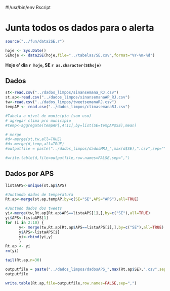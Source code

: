 #!/usr/bin/env Rscript

Junta todos os dados para o alerta
=====================================

```r
source("../fun/data2SE.r")
```

```r
hoje <- Sys.Date()
SEhoje <- data2SE(hoje,file="../tabelas/SE.csv",format="%Y-%m-%d")
```

**Hoje e' dia `r hoje`, SE `r as.character(SEhoje)`**

Dados 
------

```r
st<-read.csv("../dados_limpos/sinansemana_RJ.csv")
st.ap<-read.csv("../dados_limpos/sinansemanaAP_RJ.csv")
tw<-read.csv("../dados_limpos/tweetsemanaRJ.csv")
tempAP <- read.csv("../dados_limpos/climasemanaRJ.csv")
```


```r
#Tabela a nivel de municipio (sem uso)
# agregar clima pro municipio
#temp<-aggregate(tempAP[,4:11],by=list(SE=tempAP$SE),mean)
```


```r
# merge
#d<-merge(st,tw,all=TRUE)
#d<-merge(d,temp,all=TRUE)
#outputfile = paste("../dados_limpos/dadosMRJ_",max(d$SE),".csv",sep="")
```

```r
#write.table(d,file=outputfile,row.names=FALSE,sep=",")
``` 

Dados por APS
--------------
  
```r
listaAPS<-unique(st.ap$APS)
```

```r
#Juntando dados de temperatura
Rt.ap<-merge(st.ap,tempAP,by=c(SE="SE",APS="APS"),all=TRUE)
```


```r
#Juntado dados dos tweets
yi<-merge(tw,Rt.ap[Rt.ap$APS==listaAPS[1],],by=c("SE"),all=TRUE)
yi$APS<-listaAPS[1]
for (i in 2:10) {
      y<- merge(tw,Rt.ap[Rt.ap$APS==listaAPS[i],],by=c("SE"),all=TRUE)
      y$APS<-listaAPS[i]
      yi<-rbind(yi,y)
      }
Rt.ap <- yi
rm(yi)

tail(Rt.ap,n=30)
```


```r
outputfile = paste("../dados_limpos/dadosAPS_",max(Rt.ap$SE),".csv",sep="")
outputfile
```


```r
write.table(Rt.ap,file=outputfile,row.names=FALSE,sep=",")
``` 
